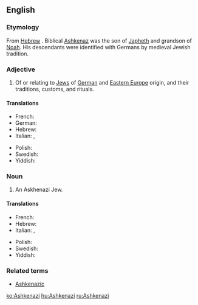 ==English==
{{wikipedia}}

===Etymology===
From [[Hebrew]] {{term|אַשְׁכְּנַז||tr=Ashkenaz|lang=he|sc=Hebr}}. Biblical [[w:Ashkenaz|Ashkenaz]] was the son of [[Japheth]] and grandson of [[Noah]]. His descendants were identified with Germans by medieval Jewish tradition.

===Adjective===
{{en-adj}}

# Of or relating to [[Jew]]s of [[German]] and [[Eastern Europe]] origin, and their traditions, customs, and rituals.

====Translations====
{{trans-top|of, or relating to Jews from Germany or Eastern Europe}}
* French: {{t+|fr|ashkénaze}}
* German: {{t+|de|aschkenasisch}}
* Hebrew: {{t+|he|אשכנזי}}
* Italian: {{t|it|ashkenazita}}, {{t|it|askenazita}}
{{trans-mid}}
* Polish: {{t+|pl|aszkenazyjski}}
* Swedish: {{t|sv|ashkenazisk}}
* Yiddish: {{t|yi|אַשכּנזיש|tr=ashkenazish|sc=Hebr}}
{{trans-bottom}}

===Noun===
{{en-noun|Ashkenazim}}

# An Askhenazi Jew.

====Translations====
{{trans-top|Jew from Germany or Eastern Europe}}
* French: {{t+|fr|ashkénaze}}
* Hebrew: {{t+|he|אשכנזי}}
* Italian: {{t|it|ashkenazita|m|f}}, {{t|it|askenazita|m|f}}
{{trans-mid}}
* Polish: {{t|pl|aszkenazyjczyk|m}}
* Swedish: {{t|sv|ashkenazisk jude}}
* Yiddish: {{t|yi|אַשכּנזי|m|tr=ashkenazi|sc=Hebr}}
{{trans-bottom}}

===Related terms===
* [[Ashkenazic]]

[[ko:Ashkenazi]]
[[hu:Ashkenazi]]
[[ru:Ashkenazi]]